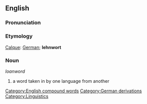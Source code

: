 {{wikipedia}}

==English==

===Pronunciation===
{{substub}}

===Etymology===
[[Calque]]: [[German]]; '''lehnwort'''

===Noun===
''loanword''

# a word taken in by one language from another

[[Category:English compound words]]
[[Category:German derivations]]
[[Category:Linguistics]]